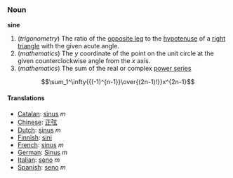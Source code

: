 ===Noun===
'''sine'''

# (''trigonometry'') The ratio of the [[opposite leg]] to the [[hypotenuse]] of a [[right triangle]] with the given acute angle.
# (''mathematics'') The ''y'' coordinate of the point on the unit circle at the given counterclockwise angle from the ''x'' axis.
# (''mathematics'') The sum of the real or complex [[power series]]
::<math>\sum_1^\infty{{(-1)^{n-1}}\over{(2n-1)!}}x^{2n-1}</math>

====Translations====
*[[Catalan]]: [[sinus]] ''m''
*[[Chinese]]: [[正弦]]
*[[Dutch]]: [[sinus]] ''m''
*[[Finnish]]: [[sini]]
*[[French]]: [[sinus]] ''m''
*[[German]]: [[Sinus]] ''m''
*[[Italian]]: [[seno]] ''m''
*[[Spanish]]: [[seno]] ''m''